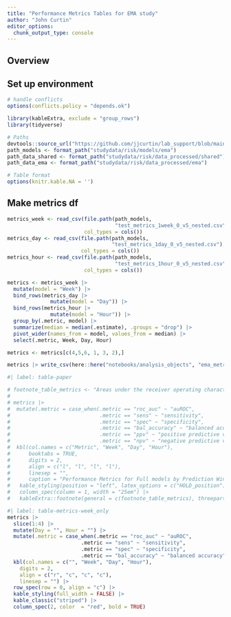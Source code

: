 ```yaml
---
title: "Performance Metrics Tables for EMA study"
author: "John Curtin"
editor_options: 
  chunk_output_type: console
---
```


## Overview



## Set up environment
```r
# handle conflicts
options(conflicts.policy = "depends.ok")

library(kableExtra, exclude = "group_rows")
library(tidyverse)

# Paths
devtools::source_url("https://github.com/jjcurtin/lab_support/blob/main/format_path.R?raw=true")
path_models <- format_path("studydata/risk/models/ema")
path_data_shared <- format_path("studydata/risk/data_processed/shared")
path_data_ema <- format_path("studydata/risk/data_processed/ema")

# Table format
options(knitr.kable.NA = '')
```

## Make metrics df
```r
metrics_week <- read_csv(file.path(path_models, 
                                   "test_metrics_1week_0_v5_nested.csv"),
                         col_types = cols())
metrics_day <- read_csv(file.path(path_models, 
                                  "test_metrics_1day_0_v5_nested.csv"),
                        col_types = cols())
metrics_hour <- read_csv(file.path(path_models, 
                                   "test_metrics_1hour_0_v5_nested.csv"),
                         col_types = cols())

```


```r
metrics <- metrics_week |> 
  mutate(model = "Week") |> 
  bind_rows(metrics_day |> 
              mutate(model = "Day")) |> 
  bind_rows(metrics_hour |> 
              mutate(model = "Hour")) |> 
  group_by(.metric, model) |> 
  summarize(median = median(.estimate), .groups = "drop") |> 
  pivot_wider(names_from = model, values_from = median) |> 
  select(.metric, Week, Day, Hour)

metrics <- metrics[c(4,5,6, 1, 3, 2),]

metrics |> write_csv(here::here("notebooks/analysis_objects", "ema_metrics.csv"))
```

```r
#| label: table-paper

# footnote_table_metrics <- "Areas under the receiver operating characteristic curves (auROCs) summarize the model's sensitivity and specificity over all possible decision thresholds. Sensitivity, specificity, balanced accuracy, positive predictive value, and negative predictive value are performance metrics calculated at a single decision threshold for each model determined with Youden’s index. All metrics represent median values across 30 held-out test sets." 
# 
# metrics |> 
#  mutate(.metric = case_when(.metric == "roc_auc" ~ "auROC",
#                             .metric == "sens" ~ "sensitivity",
#                             .metric == "spec" ~ "specificity",
#                             .metric == "bal_accuracy" ~ "balanced accuracy",
#                             .metric == "ppv" ~ "positive predictive value",
#                             .metric == "npv" ~ "negative predictive value")) |> 
#  kbl(col.names = c("Metric", "Week", "Day", "Hour"),
#      booktabs = TRUE,
#      digits = 2,
#      align = c("l", "l", "l", "l"),
#      linesep = "",
#      caption = "Performance Metrics for Full models by Prediction Window") |>  
#   kable_styling(position = "left", latex_options = c("HOLD_position")) |>  
#   column_spec(column = 1, width = "25em") |>   
#   kableExtra::footnote(general = c(footnote_table_metrics), threeparttable = TRUE)
```


```r
#| label: table-metrics-week_only
metrics |>
  slice(1:4) |>
  mutate(Day = "", Hour = "") |>
  mutate(.metric = case_when(.metric == "roc_auc" ~ "auROC",
                        .metric == "sens" ~ "sensitivity",
                        .metric == "spec" ~ "specificity",
                        .metric == "bal_accuracy" ~ "balanced accuracy")) |>
  kbl(col.names = c("", "Week", "Day", "Hour"),
    digits = 2,
    align = c("r", "c", "c", "c"),
    linesep = "") |>
  row_spec(row = 0, align = "c") |>
  kable_styling(full_width = FALSE) |>
  kable_classic("striped") |>
  column_spec(2, color  = "red", bold = TRUE)
```
